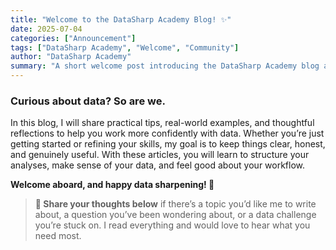 ```yaml
---
title: "Welcome to the DataSharp Academy Blog! ✨"
date: 2025-07-04
categories: ["Announcement"]
tags: ["DataSharp Academy", "Welcome", "Community"]
author: "DataSharp Academy"
summary: "A short welcome post introducing the DataSharp Academy blog and how you can shape its future."
---
```


### Curious about data? So are we.

In this blog, I will share practical tips, real-world examples, and thoughtful reflections to help you work more confidently with data. Whether you’re just getting started or refining your skills, my goal is to keep things clear, honest, and genuinely useful. With these articles, you will learn to structure your analyses, make sense of your data, and feel good about your workflow.


**Welcome aboard, and happy data sharpening! 🩵**


> **💬 Share your thoughts below**
> if there’s a topic you’d like me to write about, a question you’ve been wondering about, or a data challenge you’re stuck on. I read everything and would love to hear what you need most.
